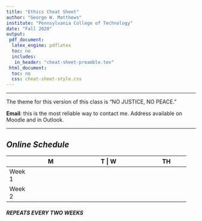 ```yaml
---
title: "Ethics Cheat Sheet"
author: "George W. Matthews"
institute: "Pennsylvania College of Technology"
date: "Fall 2020"
output:
 pdf_document: 
  latex_engine: pdflatex
  toc: no
  includes:
   in_header: "cheat-sheet-preamble.tex"
 html_document:
  toc: no
  css: cheat-sheet-style.css
---
```


\thispagestyle{fancy}

***
<div class="card-row"  markdown="1">
<div class="small-card" markdown="1">

The theme for this version of this class is "NO JUSTICE, NO PEACE."

</div>


<div class="small-card" markdown="1">

**Email**: this is the most reliable way to contact me. Address available on Moodle and in Outlook. 

</div>

</div>

***

## *Online Schedule*

<div class="infobox" markdown="1">

+---------+:-------------:+:--------------:+:---------:+:-------------:+
|         | M             | T             | W          | TH            |
+=========+:=============:+:=============:+:==========:+:=============:+
| Week 1  |               | **video** \   |            | **video** \   | 
|         |               | 9:30 AM       |            | 9:30 AM       |
+---------+:-------------:+:-------------:+:----------:+:-------------:+
| Week 2  | **text** \    |               | **text** \ |               |        
|         | 6 - 7 PM      |               | 6 - 7 PM   |               |
+---------+:-------------:+:-------------:+:----------:+:-------------:+

##### *REPEATS EVERY TWO WEEKS*

</div>


